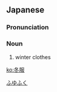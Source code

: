 ==Japanese==
{{ja-kanjitab|yomi=y|ふゆ|ふく}}

===Pronunciation===
{{ja-pron|ふゆふく|y=y}}

===Noun===
{{ja-noun|ふゆふく}}

# winter clothes

[[Category:ja:Clothing|ふゆふく]]

[[ko:冬服]]